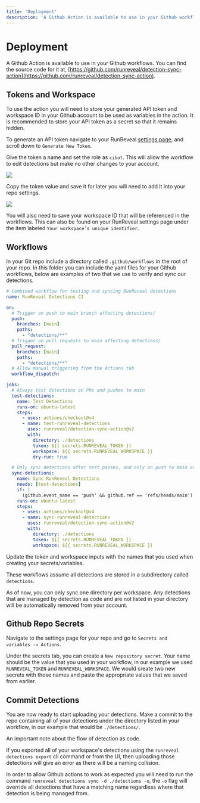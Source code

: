 ```yaml
---
title: 'Deployment'
description: 'A Github Action is available to use in your Github workflows. You can find the source code for it at, [https://github.com/runreveal/detection-sync-action](https://github.com/runreveal/detection-sync-action).'
---
```



# Deployment

A Github Action is available to use in your Github workflows. You can find the source code for it at, [https://github.com/runreveal/detection-sync-action](https://github.com/runreveal/detection-sync-action).

## Tokens and Workspace
To use the action you will need to store your generated API token and workspace ID in your Github account to be used as variables in the action. It is recommended to store your API token as a secret so that it remains hidden.

To generate an API token navigate to your RunReveal [settings page](https://app.runreveal.com/dash/workspace/api-tokens), and scroll down to `Generate New Token`.

Give the token a name and set the role as `cibot`. This will allow the workflow to edit detections but make no other changes to your account.

<div style={{
          display: "flex",
          justifyContent: "center",
        }}><img src="/create-token.png" /></div>

Copy the token value and save it for later you will need to add it into your repo settings.

<div style={{
          display: "flex",
          justifyContent: "center",
        }}><img src="/token-value.png" /></div>

You will also need to save your workspace ID that will be referenced in the workflows. This can also be found on your RunReveal settings page under the item labeled `Your workspace’s unique identifier`.

## Workflows

In your Git repo include a directory called `.github/workflows` in the root of your repo. 
In this folder you can include the yaml files for your Github workflows, below are examples of two that we use to verify and sync our detections.

```yaml
# Combined workflow for testing and syncing RunReveal detections
name: RunReveal Detections CI

on:
  # Trigger on push to main branch affecting detections/
  push:
    branches: [main]
    paths:
      - "detections/**"
  # Trigger on pull requests to main affecting detections/
  pull_request:
    branches: [main]
    paths:
      - "detections/**"
  # Allow manual triggering from the Actions tab
  workflow_dispatch:

jobs:
  # Always test detections on PRs and pushes to main
  test-detections:
    name: Test Detections
    runs-on: ubuntu-latest
    steps:
      - uses: actions/checkout@v4
      - name: test-runreveal-detections
        uses: runreveal/detection-sync-action@v2
        with:
          directory: ./detections
          token: ${{ secrets.RUNREVEAL_TOKEN }}
          workspace: ${{ secrets.RUNREVEAL_WORKSPACE }}
          dry-run: true

  # Only sync detections after test passes, and only on push to main or manual dispatch
  sync-detections:
    name: Sync RunReveal Detections
    needs: [test-detections]
    if: |
      (github.event_name == 'push' && github.ref == 'refs/heads/main') || github.event_name == 'workflow_dispatch'
    runs-on: ubuntu-latest
    steps:
      - uses: actions/checkout@v4
      - name: sync-runreveal-detections
        uses: runreveal/detection-sync-action@v2
        with:
          directory: ./detections
          token: ${{ secrets.RUNREVEAL_TOKEN }}
          workspace: ${{ secrets.RUNREVEAL_WORKSPACE }}
```

<Callout type="info">
  Update the token and workspace inputs with the names that you used when creating your secrets/variables. 
  
  These workflows assume all detections are stored in a subdirectory called `detections`.
</Callout>

<Callout type="info">
  As of now, you can only sync one directory per workspace. Any detections that are managed by detection as code and are not listed in your directory will be automatically removed from your account.
</Callout>

## Github Repo Secrets

Navigate to the settings page for your repo and go to `Secrets and variables -> Actions`.

Under the secrets tab, you can create a `New repository secret`. Your name should be the value that you used in your workflow, in our example we used `RUNREVEAL_TOKEN` and `RUNREVEAL_WORKSPACE`.
We would create two new secrets with those names and paste the appropriate values that we saved from earlier.

## Commit Detections

You are now ready to start uploading your detections. Make a commit to the repo containing all of your detections under the directory listed in your workflow, in our example that would be `./detections/`.

<Callout type="info">
  An important note about the flow of detection as code.

  If you exported all of your workspace's detections using the `runreveal detections export` cli command or from the UI, then uploading those detections will give an error as there will be a naming collision.

  In order to allow Github actions to work as expected you will need to run the command `runreveal detections sync -d ./detections -o`, the `-o` flag will override all detections that have a matching name regardless where that detection is being managed from. 
</Callout>
